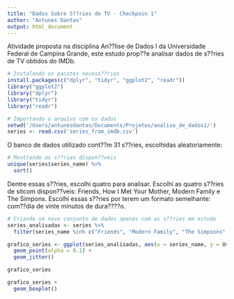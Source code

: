 ```yaml
---
title: "Dados Sobre S??ries de TV - Checkpoin 1"
author: "Antunes Dantas"
output: html_document
---
```


Atividade proposta na disciplina An??lise de Dados I da Universidade Federal de Campina Grande, este estudo prop??e analisar dados de s??ries de TV obtidos do IMDb.

```r
# Instalando os pacotes necess??rios
install.packages(c("dplyr", "tidyr", "ggplot2", "readr"))
library("ggplot2")
library("dplyr")
library("tidyr")
library("readr")
```


```r
# Importando o arquivo com os dados
setwd('/Users/antunesdantas/Documents/Projetos/analise_de_dados1/')
series <- read.csv('series_from_imdb.csv')
```

O banco de dados utilizado cont??m 31 s??ries, escolhidas aleatoriamente:

```r
# Mostrando as s??ries dispon??veis
unique(series$series_name) %>%
  sort()
```

Dentre essas s??ries, escolhi quatro para analisar. Escolhi as quatro s??ries de sitcom dispon??veis: Friends, How I Met Your Mother, Modern Family e The Simpons. Escolhi essas s??ries por terem um formato semelhante: com??dia de vinte minutos de dura????o.

```r
# Criando um novo conjunto de dados apenas com as s??ries em estudo
series_analisadas <- series %>% 
  filter(series_name %in% c("Friends", "Modern Family", "The Simpsons", "How I Met Your Mother"))
```



```r
grafico_series <- ggplot(series_analisadas, aes(x = series_name, y = UserRating, color = series_name)) +
  geom_point(alpha = 0.1) +
  geom_jitter()

grafico_series
```

```r
grafico_series +
  geom_boxplot()
```

